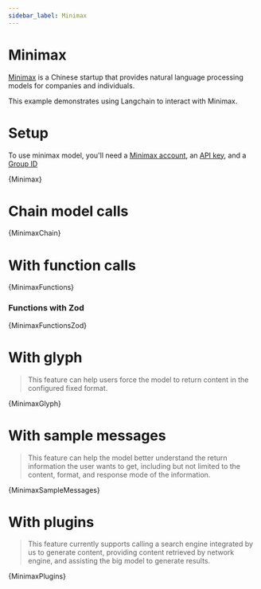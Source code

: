 ```yaml
---
sidebar_label: Minimax
---
```



# Minimax

[Minimax](https://api.minimax.chat) is a Chinese startup that provides natural language processing models for companies and individuals.

This example demonstrates using Langchain to interact with Minimax.

# Setup

To use minimax model, you'll need a [Minimax account](https://api.minimax.chat), an [API key](https://api.minimax.chat/user-center/basic-information/interface-key), and a [Group ID](https://api.minimax.chat/user-center/basic-information)



<CodeBlock language="typescript">{Minimax}</CodeBlock>

# Chain model calls


<CodeBlock language="typescript">{MinimaxChain}</CodeBlock>


#  With function calls


<CodeBlock language="typescript">{MinimaxFunctions}</CodeBlock>


### Functions with Zod

<CodeBlock language="typescript">{MinimaxFunctionsZod}</CodeBlock>


# With glyph
> This feature can help users force the model to return content in the configured fixed format.


<CodeBlock language="typescript">{MinimaxGlyph}</CodeBlock>


# With sample messages

> This feature can help the model better understand the return information the user wants to get,
> including but not limited to the content, format, and response mode of the information.



<CodeBlock language="typescript">{MinimaxSampleMessages}</CodeBlock>


# With plugins

> This feature currently supports calling a search engine integrated by us to generate content,
> providing content retrieved by network engine, and assisting the big model to generate results.



<CodeBlock language="typescript">{MinimaxPlugins}</CodeBlock>


